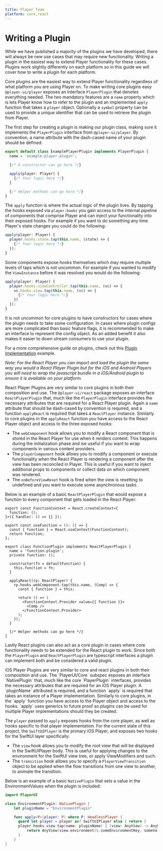 ```yaml
---
title: Player Team
platform: core,react
---
```


# Writing a Plugin

 While we have published a majority of the plugins we have developed, there will always be new use cases that may require new functionality. Writing a plugin in the easiest way to extend Player functionality for these cases. Plugins work slightly differently on each platform so in this guide we will cover how to write a plugin for each platform. 


 <PlatformTabs>
  <core>

Core plugins are the easiest way to extend Player functionality regardless of what platform you are using Player on. To make writing core plugins easy `@player-ui/player` exposes an interface `PlayerPlugin` that denotes everything needed. The two mandatory features are a `name` property which is lets Player know how to refer to the plugin and an implemented `apply` function that takes a `player` object. Optionally a `symbol` property can be used to provide a unique identifier that can be used to retrieve the plugin from Player. 

The first step for creating a plugin is making our plugin class, making sure it implements the `PlayerPlugin` interface from `@player-ui/player`. By convention, a name attribute with the dash-cased name of your plugin should be defined.

```typescript
export default class ExamplePlayerPlugin implements PlayerPlugin {
  name = 'example-player-plugin';

  {/* A constructor can go here */}

  apply(player: Player) {
    {/* Your logic here */}
  }

  {/* Helper methods can go here */}
}
```

The `apply` function is where the actual logic of the plugin lives. By tapping the hooks exposed via `player.hooks` you gain access to the internal pipeline of components that comprise Player and can inject your functionality into their exposed hooks. For example if you want to do something any time Player's state changes you could do the following: 

```javascript
apply(player: Player) {
  player.hooks.state.tap(this.name, (state) => {
    {/* Your logic here */}
  });
}
```

Some components expose hooks themselves which may require multiple levels of taps which is not uncommon. For example if you wanted to modify the `ViewInstance` before it was resolved you would do the following:
```javascript
apply(player: Player) {
  player.hooks.viewController.tap(this.name, (vc) => {
    vc.hooks.view.tap(this.name, (vc) => {
      {/* Your logic here */}
    })
  });
}
```

It is not uncommon for core plugins to have constructors for cases where the plugin needs to take some configuration. In cases where plugin configs are more complicated than basic feature flags, it is recommended to make an interface to represent the config object. As an added benefit it also makes it easier to down stream consumers to use your plugin. 

For a more comprehensive guide on plugins, check out this [Plugin Implementation](./plugin-implementation) example.

_Note: For the React Player you can import and load the plugin the same way you would a React Player Plugin but for the iOS and Android Players you will need to wrap the javascript bundle in a iOS/Android plugin to ensure it is available on your platform._

  </core>
  <react>

React Player Plugins are very similar to core plugins in both their composition and use. The `@player-ui/react` package exposes an interface `ReactPlayerPlugin` that, much like the `PlayerPlugin` interface provides the necessary attributes that are required for a React Player plugin. Again a `name` attribute that should be dash-cased by convention is required, and a function `applyReact` is required that takes a `ReactPlayer` instance. Similarly to core plugins in the `applyReact` function you have access to the React Player object and access to the three exposed hooks:

- The `webComponent` hook allows you to modify a React component that is stored in the React Player for use when it renders content. This happens during the initialization phase and ise useful if you want to wrap components in various content providers. 
- The `playerComponent` hook allows you to modify a component or execute functionality when the React Player is rendering a component after the view has been reconciled in Player. This is useful if you want to inject additional props to components or collect data on which component was rendered. 
- The `onBeforeViewReset` hook is fired when the view is resetting to undefined and you want to execute some asynchronous tasks. 

Below is an example of a basic `ReactPlayerPlugin` that would expose a function to every component that gets loaded in the React Player:

```tsx
export const FunctionContext = React.createContext<{
  function: ();
}>({ handler: () => {} });

export const useFunction = (): () => {
  const { function } = React.useContext(FunctionContext);
  return function;
};

export class FunctionPlugin implements ReactPlayerPlugin {
  name = 'function-plugin';
  private function: ();

  constructor(fn = defaultFunction) {
    this.function = fn;
  }

  applyReact(rp: ReactPlayer) {
    rp.hooks.webComponent.tap(this.name, (Comp) => {
      const { function } = this;

      return () => (
        <FunctionContext.Provider value={{ function }}>
          <Comp />
        </FunctionContext.Provider>
      );
    });
  }

  {/* Helper methods can go here */}
}
```

Lastly React plugins can also act as a core plugin in cases where core functionality needs to be extended for the React plugin to work. Since both the `PlayerPlugin` and `ReactPlayerPlugin` are typescript interfaces a plugin can implement both and be considered a valid plugin. 

  </react>
  <ios>
iOS Player Plugins are very similar to core and react plugins in both their composition and use. The `PlayerUI/Core` subspec exposes an interface `NativePlugin` that, much like the core `PlayerPlugin` interfaces, provides the necessary attributes that are required for an iOS Player plugin. A `pluginName` attributed is required, and a function `apply` is required that takes an instance of a Player implementation. Similarly to core plugins, in the `apply` function you have access to the Player object and access to the hooks. `apply` uses generics to future proof so plugins can be used for multiple Player implementations should they be created.

The `player` passed to `apply` exposes hooks from the core player, as well as hooks specific to that player implementation. For the current state of this project, the `SwiftUIPlayer` is the primary iOS Player, and exposes two hooks for the SwiftUI layer specifically:

- The `view` hook allows you to modify the root view that will be displayed in the SwiftUIPlayer body. This is useful for applying changes to the environment for the SwiftUI view tree, or apply ViewModifiers and such.
- The `transition` hook allows you to specify a `PlayerViewTransition` object to be applied when the flow transitions from one view to another, to animate the transition.

Below is an example of a basic `NativePlugin` that sets a value in the EnvironmentValues when the plugin is included:

```swift
import PlayerUI

class EnvironmentPlugin: NativePlugin {
    let pluginName = "EnvironmentPlugin"

    func apply<P>(player: P) where P: HeadlessPlayer {
      guard let player = player as? SwiftUIPlayer else { return }
      player.hooks.view.tap(name: pluginName) { (view: AnyView) -> AnyView in
          return AnyView(view.environment(\.someEnvironmentKey, someValue))
      }
    }
}
```
  </ios>
 </PlatformTabs>
